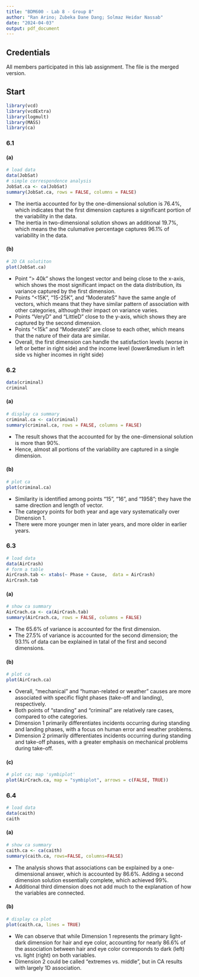 ```yaml
---
title: "BDM600 - Lab 8 - Group 8"
author: "Ran Arino; Zubeka Dane Dang; Solmaz Heidar Nassab"
date: "2024-04-03"
output: pdf_document
---
```


## Credentials
All members participated in this lab assignment. The file is the merged version.

## Start
```r
library(vcd)
library(vcdExtra)
library(logmult)
library(MASS)
library(ca)
```

### 6.1
#### (a)
```r
# load data
data(JobSat)
# simple correspondence analysis
JobSat.ca <- ca(JobSat)
summary(JobSat.ca, rows = FALSE, columns = FALSE)
```
- The inertia accounted for by the one-dimensional solution is 76.4%, which indicates that the first dimension captures a significant portion of the variability in the data.
- The inertia in two-dimensional solution shows an additional 19.7%, which means the the culumative percentage captures 96.1% of variability in the data.

#### (b)
```r
# 2D CA solutiton
plot(JobSat.ca)
```
- Point "> 40k" shows the longest vector and being close to the x-axis, which shows the most significant impact on the data distribution, its variance captured by the first dimension.
- Points "<15K", "15-25K", and "ModerateS" have the same angle of vectors, which means that they have similar pattern of association with other categories, although their impact on variance varies.
- Points "VeryD" and "LittleD" close to the y-axis, which shows they are captured by the second dimension.
- Points "<15k" and "ModerateS" are close to each other, which means that the nature of their data are similar.
- Overall, the first dimension can handle the satisfaction levels (worse in left or better in right side) and the income level (lower&medium in left side vs higher incomes in right side)

### 6.2
```r
data(criminal)
criminal
```
#### (a)
```r
# display ca summary
criminal.ca <- ca(criminal)
summary(criminal.ca, rows = FALSE, columns = FALSE)
```
- The result shows that the accounted for by the one-dimensional solution is more than 90%.
- Hence, almost all portions of the variability are captured in a single dimension.

#### (b)
```r
# plot ca
plot(criminal.ca)
```
- Similarity is identified among points "15", "16", and "1958"; they have the same direction and length of vector.
- The category points for both year and age vary systematically over Dimension 1. 
- There were more younger men in later years, and more older in earlier years.

### 6.3
```r
# load data
data(AirCrash)
# form a table
AirCrash.tab <- xtabs(~ Phase + Cause,  data = AirCrash)
AirCrash.tab
```

#### (a)
```r
# show ca summary
AirCrach.ca <- ca(AirCrash.tab)
summary(AirCrach.ca, rows = FALSE, columns = FALSE)
```
- The 65.6% of variance is accounted for the first dimension.
- The 27.5% of variance is accounted for the second dimension; the 93.1% of data can be explained in tatal of the first and second dimensions.

#### (b)
```r
# plot ca
plot(AirCrach.ca)
```
- Overall, "mechanical" and "human-related or weather" causes are more associated with specific flight phases (take-off and landing), respectively.
- Both points of "standing" and "criminal" are relatively rare cases, compared to othe categories.
- Dimension 1 primarily differentiates incidents occurring during standing and landing phases, with a focus on human error and weather problems.
- Dimension 2 primarily differentiates incidents occurring during standing and take-off phases, with a greater emphasis on mechanical problems during take-off.
  
#### (c)
```r
# plot ca; map 'symbiplot'
plot(AirCrach.ca, map = "symbiplot", arrows = c(FALSE, TRUE))
```

### 6.4
```r
# load data
data(caith)
caith
```

#### (a)
```r
# show ca summary
caith.ca <- ca(caith)
summary(caith.ca, rows=FALSE, columns=FALSE)
```
- The analysis shows that associations can be explained by a one-dimensional answer, which is accounted by 86.6%. Adding a second dimension solution essentially complete, which achieved 99%. 
- Additional third dimension does not add much to the explanation of how the variables are connected.

#### (b)
```r
# display ca plot
plot(caith.ca, lines = TRUE)
```
- We can observe that while Dimension 1 represents the primary light-dark dimension for hair and eye color, accounting for nearly 86.6% of the association between hair and eye color corresponds to dark (left) vs. light (right) on both variables.
- Dimension 2 could be called "extremes vs. middle", but in CA results with largely 1D association.